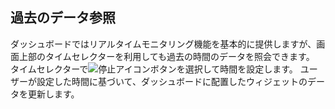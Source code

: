 ## 過去のデータ参照

ダッシュボードではリアルタイムモニタリング機能を基本的に提供しますが、画面上部のタイムセレクターを利用しても過去の時間のデータを照会できます。 タイムセレクターで![停止アイコン](/img/ico-pause.svg)ボタンを選択して時間を設定します。 ユーザーが設定した時間に基づいて、ダッシュボードに配置したウィジェットのデータを更新します。
